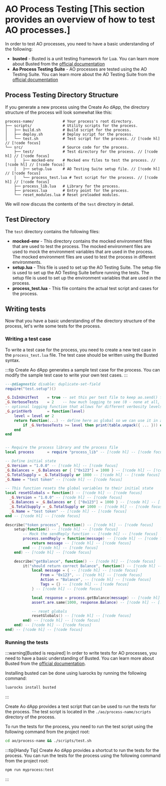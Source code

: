 # AO Process Testing [This section provides an overview of how to test AO processes.]

In order to test AO processes, you need to have a basic understanding of the following:

- **busted** - Busted is a unit testing framework for Lua. You can learn more about Busted from the [official documentation](https://lunarmodules.github.io/busted/)
- **Ao Process Testing Suite** - AO processes are tested using the AO Testing Suite. You can learn more about the AO Testing Suite from the [official documentation](https://github.com/Autonomous-Finance/ao-process-testing)

## Process Testing Directory Structure

If you generate a new process using the Create Ao dApp, the directory structure of the process will look somewhat like this:

```
process-name/             # Your process's root directory.
├── scripts/              # Utility scripts for the process.
│   ├── build.sh          # Build script for the process.
│   ├── deploy.sh         # Deploy script for the process.
│   └── test.sh           # Test script for the process. // [!code hl] // [!code focus]
└── src/                  # Source code for the process.
    ├── test/             # Test directory for the process. // [!code hl] // [!code focus]
    │   ├── mocked-env    # Mocked env files to test the process. // [!code hl] // [!code focus]
    │   ├── setup.lua     # AO Testing Suite setup file. // [!code hl] // [!code focus]
    │   └── process_test.lua # Test script for the process. // [!code hl] // [!code focus]
    ├── process_lib.lua   # Library for the process.
    ├── process.lua       # Entry point for the process.
    └── reset_modules.lua # Reset preloaded modules.
```

We will now discuss the contents of the `test` directory in detail.

## Test Directory
The `test` directory contains the following files:

- **mocked-env** - This directory contains the mocked environment files that are used to test the process. The mocked environment files are used to mock the environment variables that are used in the process. The mocked environment files are used to test the process in different environments.
- **setup.lua** - This file is used to set up the AO Testing Suite. The setup file is used to set up the AO Testing Suite before running the tests. The setup file is used to set up the environment variables that are used in the process.
- **process_test.lua** - This file contains the actual test script and cases for the process.

## Writing tests

Now that you have a basic understanding of the directory structure of the process, let's write some tests for the process.

### Writing a test case

To write a test case for the process, you need to create a new test case in the `process_test.lua` file. The test case should be written using the Busted syntax.

:::tip
Create Ao dApp generates a sample test case for the process. You can modify the sample test case to write your own test cases.
:::

```lua [process-name/src/test/process_test.lua]
---@diagnostic disable: duplicate-set-field
require("test.setup")()

_G.IsInUnitTest    = true -- set this per test file to keep ao.send() from doing anything
_G.VerboseTests    = 2    -- how much logging to see (0 - none at all, 1 - important ones, 2 - everything)
-- optional logging function that allows for different verbosity levels
_G.printVerb       = function(level)
    level = level or 2
    return function(...) -- define here as global so we can use it in application code too
        if _G.VerboseTests >= level then print(table.unpack({ ... })) end
    end
end


-- Require the process library and the process file
local process      = require "process_lib" -- [!code hl] -- [!code focus]

-- Define initial state
_G.Version = "1.0.0" -- [!code hl] -- [!code focus]
_G.Balances = _G.Balances or { ["0x123"] = 1000 } -- [!code hl] -- [!code focus]
_G.TotalSupply = _G.TotalSupply or 1000 -- [!code hl] -- [!code focus]
_G.Name = "test token" -- [!code hl] -- [!code focus]

-- This function resets the global variables to their initial state
local resetGlobals = function() -- [!code hl] -- [!code focus]
  _G.Version = "1.0.0" -- [!code hl] -- [!code focus]
  _G.Balances = _G.Balances or { ["0x123"] = 1000 } -- [!code hl] -- [!code focus]
  _G.TotalSupply = _G.TotalSupply or 1000 -- [!code hl] -- [!code focus]
  _G.Name = "test token" -- [!code hl] -- [!code focus]
end -- [!code hl] -- [!code focus]

describe("token process", function() -- [!code hl] -- [!code focus]
    setup(function() -- [!code hl] -- [!code focus]
        -- Mock the sendReply function -- [!code hl] -- [!code focus]
        process.sendReply = function(message) -- [!code hl] -- [!code focus]
            return message -- [!code hl] -- [!code focus]
        end -- [!code hl] -- [!code focus]
    end) -- [!code hl] -- [!code focus]

    describe("getBalance", function() -- [!code hl] -- [!code focus]
        it("should return correct Balance", function() -- [!code hl] -- [!code focus]
            local message = { -- [!code hl] -- [!code focus]
                From = "0x123", -- [!code hl] -- [!code focus]
                Action = "Balance", -- [!code hl] -- [!code focus]
                Tags = {} -- [!code hl] -- [!code focus]
            } -- [!code hl] -- [!code focus]

            local response = process.getBalance(message) -- [!code hl] -- [!code focus]
            assert.are.same(1000, response.Balance) -- [!code hl] -- [!code focus]

            -- reset globals
            resetGlobals() -- [!code hl] -- [!code focus]
        end) -- [!code hl] -- [!code focus]
    end) -- [!code hl] -- [!code focus]
end) -- [!code hl] -- [!code focus]
```


### Running the tests
:::warning[Busted is required]
In order to write tests for AO processes, you need to have a basic understanding of Busted. You can learn more about Busted from the [official documentation](https://lunarmodules.github.io/busted/).

Installing busted can be done using luarocks by running the following command:

```bash [Terminal]
luarocks install busted
```
:::

Create Ao dApp provides a test script that can be used to run the tests for the process. The test script is located in the `./ao/process-name/scripts` directory of the process.

To run the tests for the process, you need to run the test script using the following command from the project root:

```bash [Terminal]
cd ao/process-name && ./scripts/test.sh
```

:::tip[Handy Tip]
Create Ao dApp provides a shortcut to run the tests for the process. You can run the tests for the process using the following command from the project root:

```bash [Terminal]
npm run myprocess:test
```
:::
